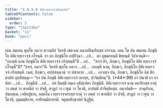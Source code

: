 ```yaml
---
title: "2.4.5.4 คิหิเวยฺยาวจฺจสิกฺขาปท"
tableOfContents: false
sidebar:
  order: 5
type: "tipitaka"
basket: "vi"
book: "paci"
---
```



<DynamicBreadcrumb />

<Division number="990" book="paci">

<Paragraph number="3019" book="paci">
เตน สมเยน พุทฺโธ ภควา สาวตฺถิยํ วิหรติ เชตวเน อนาถปิณฺฑิกสฺส อาราเม. เตน โข ปน สมเยน ภิกฺขุนิโย คิหิเวยฺยาวจฺจํ กโรนฺติ. ยา ตา ภิกฺขุนิโย อปฺปิจฺฉา …เป…  ตา อุชฺฌายนฺติ ขิยฺยนฺติ วิปาเจนฺติ—  “กถญฺหิ นาม ภิกฺขุนิโย คิหิเวยฺยาวจฺจํ กริสฺสนฺตี”ติ …เป…  “สจฺจํ กิร, ภิกฺขเว, ภิกฺขุนิโย คิหิเวยฺยาวจฺจํ กโรนฺตี”ติ? “สจฺจํ, ภควา”ติ. วิครหิ พุทฺโธ ภควา …เป…  กถญฺหิ นาม, ภิกฺขเว, ภิกฺขุนิโย คิหิเวยฺยาวจฺจํ กริสฺสนฺติ. เนตํ, ภิกฺขเว, อปฺปสนฺนานํ วา ปสาทาย …เป…  เอวญฺจ ปน, ภิกฺขเว, ภิกฺขุนิโย อิมํ สิกฺขาปทํ อุทฺทิสนฺตุ—
</Paragraph>

</Division>
<Division number="991" book="paci">

<Paragraph number="3020" book="paci">
<Emphasis>“ยา ปน ภิกฺขุนี คิหิเวยฺยาวจฺจํ กเรยฺย, ปาจิตฺติยนฺ”</Emphasis>ติ. (*44*:<Emphasis>99</Emphasis>)
</Paragraph>

</Division>
<Division number="992" book="paci">

<Paragraph number="3021" book="paci">
<Emphasis>ยา ปนา</Emphasis>ติ ยา ยาทิสา …เป…  <Emphasis>ภิกฺขุนี</Emphasis>ติ …เป…  อยํ อิมสฺมิํ อตฺเถ อธิปฺเปตา ภิกฺขุนีติ.
</Paragraph>

<Paragraph number="3022" book="paci">
<Emphasis>คิหิเวยฺยาวจฺจํ</Emphasis> นาม อคาริกสฺส ยาคุํ วา ภตฺตํ วา ขาทนียํ วา ปจติ, สาฏกํ วา เวฐนํ วา โธวติ, อาปตฺติ ปาจิตฺติยสฺส.
</Paragraph>

</Division>
<Division number="993" book="paci">

<Paragraph number="3023" book="paci">
อนาปตฺติ—  ยาคุปาเน, สํฆภตฺเต, เจติยปูชาย, อตฺตโน เวยฺยาวจฺจกรสฺส ยาคุํ วา ภตฺตํ วา ขาทนียํ วา ปจติ, สาฏกํ วา เวฐนํ วา โธวติ, อุมฺมตฺติกาย, อาทิกมฺมิกายาติ.

</Paragraph>
</Division>

<Paragraph number="3024" type="center" book="paci">
จตุตฺถสิกฺขาปทํ นิฏฺฐิตํ.
</Paragraph>